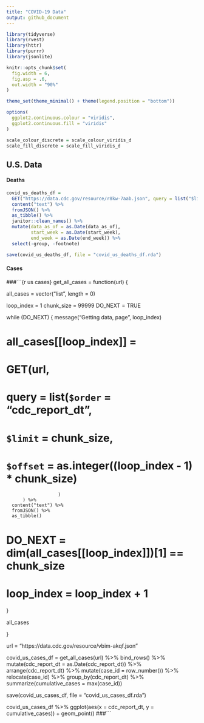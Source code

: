 ```yaml
---
title: "COVID-19 Data"
output: github_document
---
```


```r
library(tidyverse)
library(rvest)
library(httr)
library(purrr)
library(jsonlite)

knitr::opts_chunk$set(
  fig.width = 6,
  fig.asp = .6,
  out.width = "90%"
)

theme_set(theme_minimal() + theme(legend.position = "bottom"))

options(
  ggplot2.continuous.colour = "viridis",
  ggplot2.continuous.fill = "viridis"
)

scale_colour_discrete = scale_colour_viridis_d
scale_fill_discrete = scale_fill_viridis_d
```

## U.S. Data

#### Deaths

```r
covid_us_deaths_df = 
  GET("https://data.cdc.gov/resource/r8kw-7aab.json", query = list("$limit" = 10000)) %>% 
  content("text") %>% 
  fromJSON() %>% 
  as_tibble() %>% 
  janitor::clean_names() %>% 
  mutate(data_as_of = as.Date(data_as_of),
         start_week = as.Date(start_week),
         end_week = as.Date(end_week)) %>% 
  select(-group, -footnote)

save(covid_us_deaths_df, file = "covid_us_deaths_df.rda")
```

#### Cases

###```{r us cases}
get_all_cases = function(url) {
  
  all_cases = vector("list", length = 0)
  
  loop_index = 1
  chunk_size = 99999
  DO_NEXT = TRUE
  
  while (DO_NEXT) {
    message("Getting data, page ", loop_index)
    
#    all_cases[[loop_index]] = 
#      GET(url,
#         query = list(`$order` = "cdc_report_dt",
#                       `$limit` = chunk_size,
#                       `$offset` = as.integer((loop_index - 1) * chunk_size)
                       )
          ) %>%
      content("text") %>%
      fromJSON() %>%
      as_tibble()
    
#    DO_NEXT = dim(all_cases[[loop_index]])[1] == chunk_size
#    loop_index = loop_index + 1
  }
  
  all_cases
  
}

url = "https://data.cdc.gov/resource/vbim-akqf.json"

covid_us_cases_df = 
  get_all_cases(url) %>%
  bind_rows() %>% 
  mutate(cdc_report_dt = as.Date(cdc_report_dt)) %>% 
  arrange(cdc_report_dt) %>% 
  mutate(case_id = row_number()) %>% 
  relocate(case_id) %>% 
  group_by(cdc_report_dt) %>% 
  summarize(cumulative_cases = max(case_id))

save(covid_us_cases_df, file = "covid_us_cases_df.rda")

covid_us_cases_df %>% 
  ggplot(aes(x = cdc_report_dt, y = cumulative_cases)) +
  geom_point()
###```
